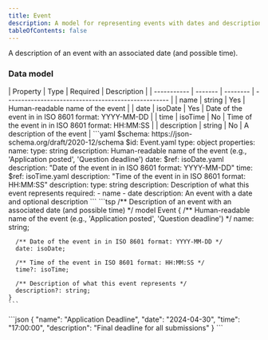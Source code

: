 ```yaml
---
title: Event
description: A model for representing events with dates and descriptions
tableOfContents: false
---
```



A description of an event with an associated date (and possible time).

### Data model

<Tabs>
  <TabItem label="Table">
  | Property    | Type    | Required | Description                                         |
  | ----------- | ------- | -------- | --------------------------------------------------- |
  | name        | string  | Yes      | Human-readable name of the event                    |
  | date        | isoDate | Yes      | Date of the event in in ISO 8601 format: YYYY-MM-DD |
  | time        | isoTime | No       | Time of the event in in ISO 8601 format: HH:MM:SS   |
  | description | string  | No       | A description of the event                          |
  </TabItem>

  <TabItem label="JSON Schema">
  ```yaml
  $schema: https://json-schema.org/draft/2020-12/schema
  $id: Event.yaml
  type: object
  properties:
    name:
      type: string
      description: Human-readable name of the event (e.g., 'Application posted', 'Question deadline')
    date:
      $ref: isoDate.yaml
      description: "Date of the event in in ISO 8601 format: YYYY-MM-DD"
    time:
      $ref: isoTime.yaml
      description: "Time of the event in in ISO 8601 format: HH:MM:SS"
    description:
      type: string
      description: Description of what this event represents
  required:
    - name
    - date
  description: An event with a date and optional description
  ```
  </TabItem>

  <TabItem label="TypeSpec">
    ```tsp
    /** Description of an event with an associated date (and possible time) */
    model Event {
      /** Human-readable name of the event (e.g., 'Application posted', 'Question deadline') */
      name: string;

      /** Date of the event in in ISO 8601 format: YYYY-MM-DD */
      date: isoDate;

      /** Time of the event in ISO 8601 format: HH:MM:SS */
      time?: isoTime;

      /** Description of what this event represents */
      description?: string;
    }
    ```
  </TabItem>

  <TabItem label="Example">
  ```json
  {
    "name": "Application Deadline",
    "date": "2024-04-30",
    "time": "17:00:00",
    "description": "Final deadline for all submissions"
  }
  ```
  </TabItem>
</Tabs> 
